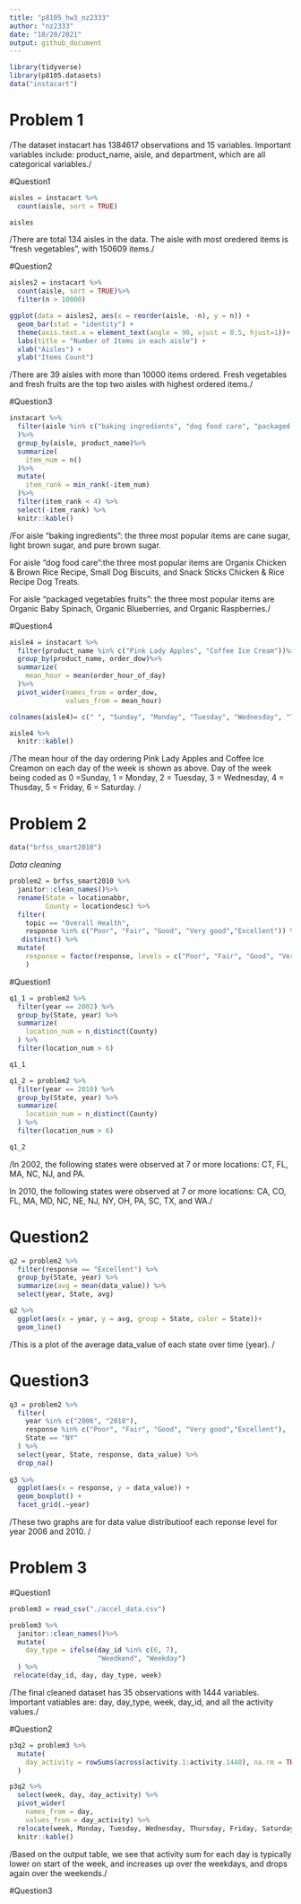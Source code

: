 ```yaml
---
title: "p8105_hw3_nz2333"
author: "nz2333"
date: "10/20/2021"
output: github_document
---
```


```r
library(tidyverse)
library(p8105.datasets)
data("instacart")
```

# Problem 1

/The dataset instacart has 1384617 observations and 15 variables. 
Important variables include: product_name, aisle, and department, which are all categorical variables./

#Question1
```r
aisles = instacart %>%
  count(aisle, sort = TRUE)

aisles
```

/There are total 134 aisles in the data. The aisle with most oredered items is "fresh vegetables", with 150609 items./

#Question2
```r
aisles2 = instacart %>%
  count(aisle, sort = TRUE)%>%
  filter(n > 10000)

ggplot(data = aisles2, aes(x = reorder(aisle, -n), y = n)) +
  geom_bar(stat = "identity") +
  theme(axis.text.x = element_text(angle = 90, vjust = 0.5, hjust=1))+
  labs(title = "Number of Items in each aisle") +
  xlab("Aisles") +
  ylab("Items Count")
```

/There are 39 aisles with more than 10000 items ordered. Fresh vegetables and fresh fruits are the top two aisles with highest ordered items./

#Question3
```r
instacart %>%
  filter(aisle %in% c("baking ingredients", "dog food care", "packaged vegetables fruits")
  )%>%
  group_by(aisle, product_name)%>%
  summarize(
    item_num = n()
  )%>%
  mutate(
    item_rank = min_rank(-item_num)
  )%>%
  filter(item_rank < 4) %>%
  select(-item_rank) %>%
  knitr::kable()
```

/For aisle "baking ingredients": the three most popular items are cane sugar, light brown sugar, and pure brown sugar. 

For aisle "dog food care":the three most popular items are Organix Chicken & Brown Rice Recipe, Small Dog Biscuits, and Snack Sticks Chicken & Rice Recipe Dog Treats. 

For aisle "packaged vegetables fruits": the three most popular items are Organic Baby Spinach, Organic Blueberries, and Organic Raspberries./

#Question4
```r
aisle4 = instacart %>%
  filter(product_name %in% c("Pink Lady Apples", "Coffee Ice Cream"))%>%
  group_by(product_name, order_dow)%>%
  summarize(
    mean_hour = mean(order_hour_of_day)
  )%>%
  pivot_wider(names_from = order_dow, 
              values_from = mean_hour)

colnames(aisle4)= c(" ", "Sunday", "Monday", "Tuesday", "Wednesday", "Thursday", "Friday", "Saturday")

aisle4 %>%
  knitr::kable()
```

/The mean hour of the day ordering Pink Lady Apples and Coffee Ice Creamon on each day of the week is shown as above. Day of the week being coded as 0 =Sunday, 1 = Monday, 2 = Tuesday, 3 = Wednesday, 4 = Thusday, 5 = Friday, 6 = Saturday. /

# Problem 2
```r
data("brfss_smart2010")
```

*Data cleaning*
```r
problem2 = brfss_smart2010 %>%
  janitor::clean_names()%>%
  rename(State = locationabbr,
         County = locationdesc) %>%
  filter(
    topic == "Overall Health", 
    response %in% c("Poor", "Fair", "Good", "Very good","Excellent")) %>%  
   distinct() %>% 
  mutate(
    response = factor(response, levels = c("Poor", "Fair", "Good", "Very good","Excellent"))
    )
```

#Question1
```r
q1_1 = problem2 %>%
  filter(year == 2002) %>%
  group_by(State, year) %>%
  summarize(
    location_num = n_distinct(County)
  ) %>%
  filter(location_num > 6)

q1_1

q1_2 = problem2 %>%
  filter(year == 2010) %>%
  group_by(State, year) %>%
  summarize(
    location_num = n_distinct(County)
  ) %>%
  filter(location_num > 6)

q1_2
```

/In 2002, the following states were observed at 7 or more locations: CT, FL, MA, NC, NJ, and PA. 

In 2010, the following states were observed at 7 or more locations: CA, CO, FL, MA, MD, NC, NE, NJ, NY, OH, PA, SC, TX, and WA./ 

# Question2
```r
q2 = problem2 %>%
  filter(response == "Excellent") %>%
  group_by(State, year) %>%
  summarize(avg = mean(data_value)) %>%
  select(year, State, avg)

q2 %>%
  ggplot(aes(x = year, y = avg, group = State, color = State))+
  geom_line()
```

/This is a plot of the average data_value of each state over time (year). /

# Question3
```r
q3 = problem2 %>%
  filter(
    year %in% c("2006", "2010"),
    response %in% c("Poor", "Fair", "Good", "Very good","Excellent"), 
    State == "NY"
  ) %>%
  select(year, State, response, data_value) %>%
  drop_na()
  
q3 %>%
  ggplot(aes(x = response, y = data_value)) +
  geom_boxplot() +
  facet_grid(.~year)
```

/These two graphs are for data value distributioof each reponse level for year 2006 and 2010. /

# Problem 3

#Question1
```r
problem3 = read_csv("./accel_data.csv")

problem3 %>%
  janitor::clean_names()%>%
  mutate(
    day_type = ifelse(day_id %in% c(6, 7), 
                      "Weedkend", "Weekday") 
  ) %>%
 relocate(day_id, day, day_type, week)
```

/The final cleaned dataset has 35 observations with 1444 variables. 
Important vatiables are: day, day_type, week, day_id, and all the activity values./

#Question2
```r
p3q2 = problem3 %>%
  mutate(
    day_activity = rowSums(across(activity.1:activity.1440), na.rm = TRUE)
  )

p3q2 %>%
  select(week, day, day_activity) %>%
  pivot_wider(
    names_from = day, 
    values_from = day_activity) %>%
  relocate(week, Monday, Tuesday, Wednesday, Thursday, Friday, Saturday, Sunday) %>%
  knitr::kable()
```

/Based on the output table, we see that activity sum for each day is typically lower on start of the week, and increases up over the weekdays, and drops again over the weekends./

#Question3


